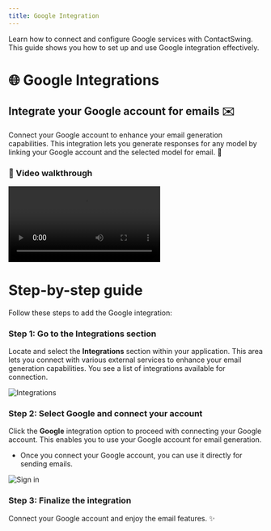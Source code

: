 ```yaml
---
title: Google Integration
---
```


Learn how to connect and configure Google services with ContactSwing. This guide shows you how to set up and use Google integration effectively.

# 🌐 Google Integrations

## Integrate your Google account for emails ✉️

Connect your Google account to enhance your email generation capabilities. This integration lets you generate responses for any model by linking your Google account and the selected model for email. 🚀

### 🎥 Video walkthrough

<div class="card-video">
  <video src="https://storage.googleapis.com/helpsessionvideos/Contactswing/Videos/GI.mp4" autoplay playsinline controls title="Google Integration"></video>
</div>

# Step-by-step guide

Follow these steps to add the Google integration:

### Step 1: Go to the Integrations section
Locate and select the **Integrations** section within your application. This area lets you connect with various external services to enhance your email generation capabilities. You see a list of integrations available for connection.

<img src="https://storage.googleapis.com/helpsessionvideos/Contactswing/images/integra.jpg" alt="Integrations" />

### Step 2: Select Google and connect your account
Click the **Google** integration option to proceed with connecting your Google account. This enables you to use your Google account for email generation.
- Once you connect your Google account, you can use it directly for sending emails.

<img src="https://storage.googleapis.com/helpsessionvideos/Contactswing/images/sign.jpg" alt="Sign in" />

### Step 3: Finalize the integration
Connect your Google account and enjoy the email features. ✨
